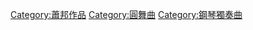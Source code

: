 {{NoteTA
|1=zh-cn:肖邦; zh-tw:蕭邦;
}}
{{Category main|圆舞曲 (肖邦)}}
{{Commons category|Waltzes by Frédéric Chopin}}

[[Category:蕭邦作品|Category:蕭邦作品]]
[[Category:圓舞曲|Category:圓舞曲]]
[[Category:鋼琴獨奏曲|Category:鋼琴獨奏曲]]
